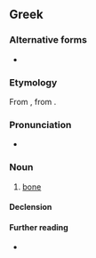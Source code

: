 ==Greek==

===Alternative forms===
* {{katharevousa}} {{l|el|οστούν|g=n}}

===Etymology===
From {{inh|el|grc|ὀστέον}}, from {{uder|el|ine-pro|*h₃ésth₁|*h₃esth₁-, *h₃osth₁-}}.

===Pronunciation===
* {{IPA|el|[o̞ˈsto̞]}}

===Noun===
{{el-noun|n|οστά}}

# {{lb|el|anatomy}} [[bone]] {{qualifier|part of skeleton}}

====Declension====
{{el-nN-ο-α-1|οστ}}

====Further reading====
* {{pedialite|lang=el}}

{{topics|el|Skeleton}}